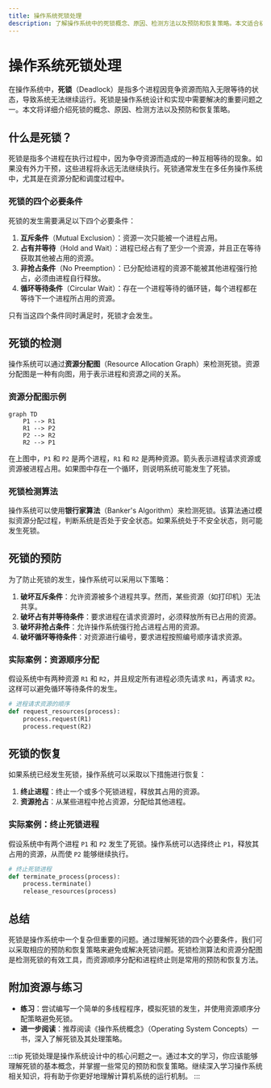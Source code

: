 ```yaml
---
title: 操作系统死锁处理
description: 了解操作系统中的死锁概念、原因、检测方法以及预防和恢复策略。本文适合初学者，通过清晰的解释和实际案例帮助你掌握死锁处理的核心知识。
---
```


# 操作系统死锁处理

在操作系统中，**死锁**（Deadlock）是指多个进程因竞争资源而陷入无限等待的状态，导致系统无法继续运行。死锁是操作系统设计和实现中需要解决的重要问题之一。本文将详细介绍死锁的概念、原因、检测方法以及预防和恢复策略。

## 什么是死锁？

死锁是指多个进程在执行过程中，因为争夺资源而造成的一种互相等待的现象。如果没有外力干预，这些进程将永远无法继续执行。死锁通常发生在多任务操作系统中，尤其是在资源分配和调度过程中。

### 死锁的四个必要条件

死锁的发生需要满足以下四个必要条件：

1. **互斥条件**（Mutual Exclusion）：资源一次只能被一个进程占用。
2. **占有并等待**（Hold and Wait）：进程已经占有了至少一个资源，并且正在等待获取其他被占用的资源。
3. **非抢占条件**（No Preemption）：已分配给进程的资源不能被其他进程强行抢占，必须由进程自行释放。
4. **循环等待条件**（Circular Wait）：存在一个进程等待的循环链，每个进程都在等待下一个进程所占用的资源。

只有当这四个条件同时满足时，死锁才会发生。

## 死锁的检测

操作系统可以通过**资源分配图**（Resource Allocation Graph）来检测死锁。资源分配图是一种有向图，用于表示进程和资源之间的关系。

### 资源分配图示例

```mermaid
graph TD
    P1 --> R1
    R1 --> P2
    P2 --> R2
    R2 --> P1
```

在上图中，`P1` 和 `P2` 是两个进程，`R1` 和 `R2` 是两种资源。箭头表示进程请求资源或资源被进程占用。如果图中存在一个循环，则说明系统可能发生了死锁。

### 死锁检测算法

操作系统可以使用**银行家算法**（Banker's Algorithm）来检测死锁。该算法通过模拟资源分配过程，判断系统是否处于安全状态。如果系统处于不安全状态，则可能发生死锁。

## 死锁的预防

为了防止死锁的发生，操作系统可以采用以下策略：

1. **破坏互斥条件**：允许资源被多个进程共享。然而，某些资源（如打印机）无法共享。
2. **破坏占有并等待条件**：要求进程在请求资源时，必须释放所有已占用的资源。
3. **破坏非抢占条件**：允许操作系统强行抢占进程占用的资源。
4. **破坏循环等待条件**：对资源进行编号，要求进程按照编号顺序请求资源。

### 实际案例：资源顺序分配

假设系统中有两种资源 `R1` 和 `R2`，并且规定所有进程必须先请求 `R1`，再请求 `R2`。这样可以避免循环等待条件的发生。

```python
# 进程请求资源的顺序
def request_resources(process):
    process.request(R1)
    process.request(R2)
```

## 死锁的恢复

如果系统已经发生死锁，操作系统可以采取以下措施进行恢复：

1. **终止进程**：终止一个或多个死锁进程，释放其占用的资源。
2. **资源抢占**：从某些进程中抢占资源，分配给其他进程。

### 实际案例：终止死锁进程

假设系统中有两个进程 `P1` 和 `P2` 发生了死锁。操作系统可以选择终止 `P1`，释放其占用的资源，从而使 `P2` 能够继续执行。

```python
# 终止死锁进程
def terminate_process(process):
    process.terminate()
    release_resources(process)
```

## 总结

死锁是操作系统中一个复杂但重要的问题。通过理解死锁的四个必要条件，我们可以采取相应的预防和恢复策略来避免或解决死锁问题。死锁检测算法和资源分配图是检测死锁的有效工具，而资源顺序分配和进程终止则是常用的预防和恢复方法。

## 附加资源与练习

- **练习**：尝试编写一个简单的多线程程序，模拟死锁的发生，并使用资源顺序分配策略避免死锁。
- **进一步阅读**：推荐阅读《操作系统概念》（Operating System Concepts）一书，深入了解死锁及其处理策略。

:::tip
死锁处理是操作系统设计中的核心问题之一。通过本文的学习，你应该能够理解死锁的基本概念，并掌握一些常见的预防和恢复策略。继续深入学习操作系统相关知识，将有助于你更好地理解计算机系统的运行机制。
:::